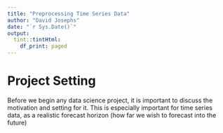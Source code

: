 ```yaml
---
title: "Preprocessing Time Series Data"
author: "David Josephs"
date: "`r Sys.Date()`"
output: 
  tint::tintHtml:
    df_print: paged
---
```


# Project Setting

Before we begin any data science project, it is important to discuss the motivation and setting for it. This is especially important for time series data, as a realistic forecast horizon (how far we wish to forecast into the future) 


